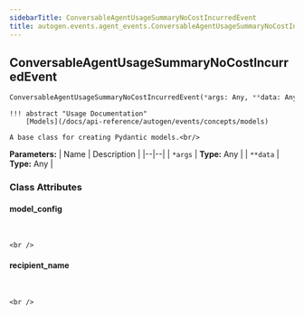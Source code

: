 ```yaml
---
sidebarTitle: ConversableAgentUsageSummaryNoCostIncurredEvent
title: autogen.events.agent_events.ConversableAgentUsageSummaryNoCostIncurredEvent
---
```

<h2 id="autogen.events.agent_events.ConversableAgentUsageSummaryNoCostIncurredEvent" class="doc doc-heading">
    <code class="doc-symbol doc-symbol-heading doc-symbol-class"></code>
    <span class="doc doc-object-name doc-class-name">ConversableAgentUsageSummaryNoCostIncurredEvent</span>
</h2>

```python
ConversableAgentUsageSummaryNoCostIncurredEvent(*args: Any, **data: Any)
```

    !!! abstract "Usage Documentation"
        [Models](/docs/api-reference/autogen/events/concepts/models)
    
    A base class for creating Pydantic models.<br/>

<b>Parameters:</b>
| Name | Description |
|--|--|
| `*args` | **Type:** Any |
| `**data` | **Type:** Any |

### Class Attributes

<code class="doc-symbol doc-symbol-heading doc-symbol-attribute"></code>
#### model_config
<br />

    <br />

<code class="doc-symbol doc-symbol-heading doc-symbol-attribute"></code>
#### recipient_name
<br />

    <br />
